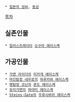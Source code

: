  * [[일본의 성씨]], [[동성]]

[[목차]]

== 실존인물 ==
 * [[일러스트레이터]] [[오구라 에이스케]]

== 가공인물 ==
 * [[가면 라이더]]의 [[미카게 에이스케]]
 * [[마인탐정 네우로]]의 [[하루카와 에이스케]]
 * [[명탐정 코난]]의 [[혼도 에이스케]]
 * [[유리가면]]의 [[하야미 에이스케]]
 * [[Steins;Gate]]의 [[우루시바라 에이스케]]
